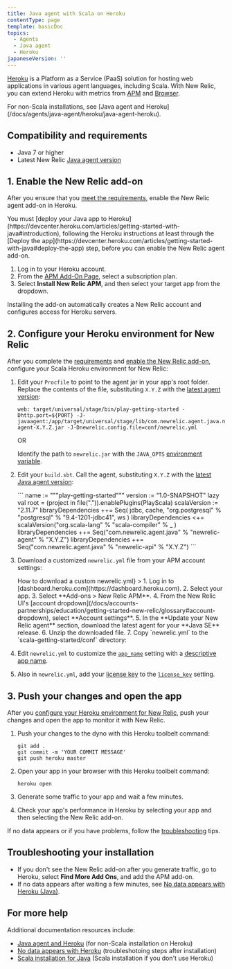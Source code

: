```yaml
---
title: Java agent with Scala on Heroku
contentType: page
template: basicDoc
topics:
  - Agents
  - Java agent
  - Heroku
japaneseVersion: ''
---
```


[Heroku](https://devcenter.heroku.com/articles/newrelic) is a Platform as a Service (PaaS) solution for hosting web applications in various agent languages, including Scala. With New Relic, you can extend Heroku with metrics from [APM](/docs/apm/new-relic-apm) and [Browser](/docs/browser/new-relic-browser).

<Callout variant="tip">
  For non-Scala installations, see [Java agent and Heroku](/docs/agents/java-agent/heroku/java-agent-heroku).
</Callout>

## Compatibility and requirements

* Java 7 or higher
* Latest New Relic [Java agent version](/docs/release-notes/agent-release-notes/java-release-notes)

## 1. Enable the New Relic add-on

After you ensure that you [meet the requirements](#requirements), enable the New Relic agent add-on in Heroku.

<Callout variant="caution">
  You must [deploy your Java app to Heroku](https://devcenter.heroku.com/articles/getting-started-with-java#introduction), following the Heroku instructions at least through the [Deploy the app](https://devcenter.heroku.com/articles/getting-started-with-java#deploy-the-app) step, before you can enable the New Relic agent add-on.
</Callout>

1. Log in to your Heroku account.
2. From the [APM Add-On Page](https://addons.heroku.com/newrelic), select a subscription plan.
3. Select **Install New Relic APM**, and then select your target app from the dropdown.

Installing the add-on automatically creates a New Relic account and configures access for Heroku servers.

## 2. Configure your Heroku environment for New Relic

After you complete the [requirements](#requirements) and [enable the New Relic add-on](#enable-add-on), configure your Scala Heroku environment for New Relic:

1. Edit your `Procfile` to point to the agent jar in your app's root folder. Replace the contents of the file, substituting `X.Y.Z` with the [latest agent version](/docs/agents/java-agent/getting-started/java-release-notes):

   ```
   web: target/universal/stage/bin/play-getting-started -Dhttp.port=${PORT} -J-javaagent:/app/target/universal/stage/lib/com.newrelic.agent.java.newrelic-agent-X.Y.Z.jar -J-Dnewrelic.config.file=conf/newrelic.yml
   ```

   OR

   Identify the path to `newrelic.jar` with the `JAVA_OPTS` [environment variable](https://devcenter.heroku.com/articles/config-vars).
2. Edit your `build.sbt`. Call the agent, substituting `X.Y.Z` with the [latest Java agent version](/docs/agents/java-agent/getting-started/java-release-notes):

   <CollapserGroup>
     <Collapser
       id="build-sbt"
       title="Custom build.sbt"
     >
       ```
       name := """play-getting-started"""
       version := "1.0-SNAPSHOT"
       lazy val root = (project in file(".")).enablePlugins(PlayScala)
       scalaVersion := "2.11.7"
       libraryDependencies ++= Seq(
       jdbc,
       cache,
       "org.postgresql" % "postgresql" % "9.4-1201-jdbc41",
       ws
       )
       libraryDependencies <+= scalaVersion("org.scala-lang" % "scala-compiler" % _ )
       libraryDependencies ++= Seq("com.newrelic.agent.java" % "newrelic-agent" % "X.Y.Z")
       libraryDependencies ++= Seq("com.newrelic.agent.java" % "newrelic-api" % "X.Y.Z")
       ```
     </Collapser>
   </CollapserGroup>
3. Download a customized `newrelic.yml` file from your APM account settings:

   <CollapserGroup>
     <Collapser
       id="customized-yml"
       title={<>How to download a custom <InlineCode>newrelic.yml</InlineCode></>}
     >
       1. Log in to [dashboard.heroku.com](https://dashboard.heroku.com).
       2. Select your app.
       3. Select **Add-ons > New Relic APM**.
       4. From the New Relic UI's [account dropdown](/docs/accounts-partnerships/education/getting-started-new-relic/glossary#account-dropdown), select **Account settings**.
       5. In the **Update your New Relic agent** section, download the latest agent for your **Java SE** release.
       6. Unzip the downloaded file.
       7. Copy `newrelic.yml` to the `scala-getting-started/conf` directory:
     </Collapser>
   </CollapserGroup>
4. Edit `newrelic.yml` to customize the [`app_name`](/docs/agents/java-agent/configuration/java-agent-configuration-config-file#cfg-app_name) setting with a [descriptive app name](/docs/agents/manage-apm-agents/app-naming/name-your-application).
5. Also in `newrelic.yml`, add your [license key](/docs/accounts/install-new-relic/account-setup/license-key) to the [`license_key`](/docs/agents/java-agent/configuration/java-agent-configuration-config-file#cfg-license_key) setting.

## 3. Push your changes and open the app

After you [configure your Heroku environment for New Relic](#configure-heroku-environment), push your changes and open the app to monitor it with New Relic.

1. Push your changes to the dyno with this Heroku toolbelt command:

   ```
   git add .
   git commit -m 'YOUR COMMIT MESSAGE'
   git push heroku master
   ```
2. Open your app in your browser with this Heroku toolbelt command:

   ```
   heroku open
   ```
3. Generate some traffic to your app and wait a few minutes.
4. Check your app's performance in Heroku by selecting your app and then selecting the New Relic add-on.

If no data appears or if you have problems, follow the [troubleshooting](#troubleshooting) tips.

## Troubleshooting your installation

* If you don't see the New Relic add-on after you generate traffic, go to Heroku, select **Find More Add Ons**, and add the APM add-on.
* If no data appears after waiting a few minutes, see [No data appears with Heroku (Java)](/docs/agents/java-agent/heroku/no-data-appears-heroku-java).

## For more help

Additional documentation resources include:

* [Java agent and Heroku](/docs/agents/java-agent/heroku/java-agent-heroku) (for non-Scala installation on Heroku)
* [No data appears with Heroku](/docs/agents/java-agent/heroku/no-data-appears-heroku-java) (troubleshotoing steps after installation)
* [Scala installation for Java](/docs/agents/java-agent/frameworks/scala-installation-java) (Scala installation if you don't use Heroku)
